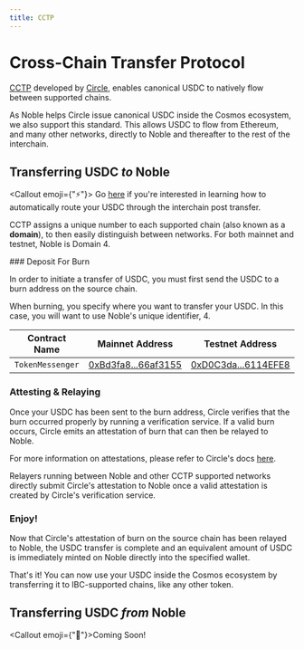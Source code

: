 ```yaml
---
title: CCTP
---
```



# Cross-Chain Transfer Protocol

[CCTP] developed by [Circle], enables canonical USDC to natively flow between supported chains.

As Noble helps Circle issue canonical USDC inside the Cosmos ecosystem, we also support this standard. This allows USDC to flow from Ethereum, and many other networks, directly to Noble and thereafter to the rest of the interchain.

## Transferring USDC _to_ Noble

<Callout emoji={"⚡️"}>
  Go [here](/cctp/router) if you're interested in learning how to automatically
  route your USDC through the interchain post transfer.
</Callout>

CCTP assigns a unique number to each supported chain (also known as a **domain**), to then easily distinguish between networks. For both mainnet and testnet, Noble is Domain 4.

<Steps>
### Deposit For Burn

In order to initiate a transfer of USDC, you must first send the USDC to a burn address on the source chain.

When burning, you specify where you want to transfer your USDC. In this case, you will want to use Noble's unique identifier, 4.

|  Contract Name   |                                        Mainnet Address                                         |                                            Testnet Address                                            |
| :--------------: | :--------------------------------------------------------------------------------------------: | :---------------------------------------------------------------------------------------------------: |
| `TokenMessenger` | [0xBd3fa8...66af3155](https://etherscan.io/address/0xBd3fa81B58Ba92a82136038B25aDec7066af3155) | [0xD0C3da...6114EFE8](https://goerli.etherscan.io/address/0xD0C3da58f55358142b8d3e06C1C30c5C6114EFE8) |

### Attesting & Relaying

Once your USDC has been sent to the burn address, Circle verifies that the burn occurred properly by running a verification service. If a valid burn occurs, Circle emits an attestation of burn that can then be relayed to Noble.

For more information on attestations, please refer to Circle's docs [here][Attestation].

Relayers running between Noble and other CCTP supported networks directly submit Circle's attestation to Noble once a valid attestation is created by Circle's verification service.

### Enjoy!

Now that Circle's attestation of burn on the source chain has been relayed to Noble, the USDC transfer is complete and an equivalent amount of USDC is immediately minted on Noble directly into the specified wallet.

That's it! You can now use your USDC inside the Cosmos ecosystem by transferring it to IBC-supported chains, like any other token.

</Steps>

## Transferring USDC _from_ Noble

<Callout emoji={"🚧"}>Coming Soon!</Callout>

[Attestation]: https://developers.circle.com/stablecoin/docs/cctp-getting-started#attestation-service-api
[CCTP]: https://www.circle.com/en/cross-chain-transfer-protocol
[Circle]: https://www.circle.com/en

